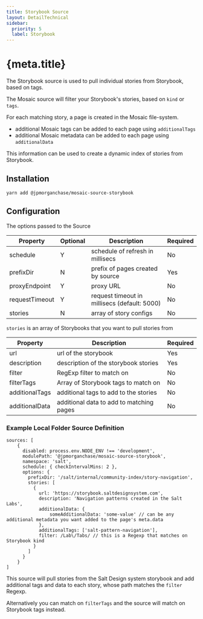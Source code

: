 ```yaml
---
title: Storybook Source
layout: DetailTechnical
sidebar:
  priority: 5
  label: Storybook
---
```


# {meta.title}

The Storybook source is used to pull individual stories from Storybook, based on tags.

The Mosaic source will filter your Storybook's stories, based on `kind` or `tags`.

For each matching story, a page is created in the Mosaic file-system.

- additional Mosaic tags can be added to each page using `additionalTags`
- additional Mosaic metadata can be added to each page using `additionalData`

This information can be used to create a dynamic index of stories from Storybook.

## Installation

`yarn add @jpmorganchase/mosaic-source-storybook`

## Configuration

The options passed to the Source

| Property       | Optional | Description                                  | Required |
| -------------- | -------- | -------------------------------------------- | -------- |
| schedule       | Y        | schedule of refresh in millisecs             | No       |
| prefixDir      | N        | prefix of pages created by source            | Yes      |
| proxyEndpoint  | Y        | proxy URL                                    | No       |
| requestTimeout | Y        | request timeout in millisecs (default: 5000) | No       |
| stories        | N        | array of story configs                       | No       |

`stories` is an array of Storybooks that you want to pull stories from

| Property       | Description                              | Required |
| -------------- | ---------------------------------------- | -------- |
| url            | url of the storybook                     | Yes      |
| description    | description of the storybook stories     | Yes      |
| filter         | RegExp filter to match on                | No       |
| filterTags     | Array of Storybook tags to match on      | No       |
| additionalTags | additional tags to add to the stories    | No       |
| additionalData | additional data to add to matching pages | No       |

### Example Local Folder Source Definition

```
sources: [
    {
      disabled: process.env.NODE_ENV !== 'development',
      modulePath: '@jpmorganchase/mosaic-source-storybook',
      namespace: 'salt',
      schedule: { checkIntervalMins: 2 },
      options: {
        prefixDir: '/salt/internal/community-index/story-navigation',
        stories: [
          {
            url: 'https://storybook.saltdesignsystem.com',
            description: 'Navigation patterns created in the Salt Labs',
            additionalData: {
                someAdditionalData: 'some-value' // can be any additional metadata you want added to the page's meta.data
            },
            additionalTags: ['salt-pattern-navigation'],
            filter: /Lab\/Tabs/ // this is a Regexp that matches on Storybook kind
          }
        ]
      }
    }
]
```

This source will pull stories from the Salt Design system storybook and add additional tags and data to each story, whose
path matches the `filter` Regexp.

Alternatively you can match on `filterTags` and the source will match on Storybook tags instead.
